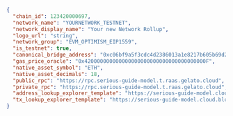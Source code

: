 ```json Deploy TRAIN Bridge on OP stack
{
  "chain_id": 123420000697,
  "network_name": "YOURNETWORK_TESTNET",
  "network_display_name": "Your new Network Rollup",
  "logo_url": "string",
  "network_group": "EVM_OPTIMISM_EIP1559",
  "is_testnet": true,
  "canonical_bridge_address": "0xc06bf9a5f3cdc4d2386013a1e8217b605b69d2b2",
  "gas_price_oracle": "0x420000000000000000000000000000000000000F",
  "native_asset_symbol": "ETH",
  "native_asset_decimals": 18,
  "public_rpc": "https://rpc.serious-guide-model.t.raas.gelato.cloud",
  "private_rpc": "https://rpc.serious-guide-model.t.raas.gelato.cloud",
  "address_lookup_explorer_template": "https://serious-guide-model.cloud.blockscout.com/address/{0}",
  "tx_lookup_explorer_template": "https://serious-guide-model.cloud.blockscout.com/tx/{0}"
}
```